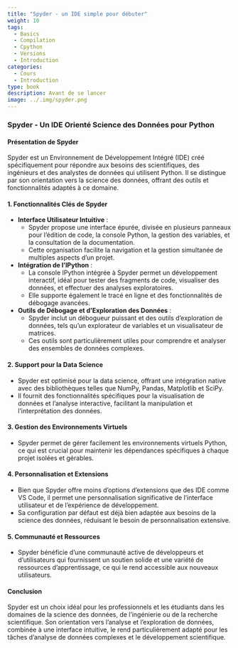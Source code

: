 ```yaml
---
title: "Spyder - un IDE simple pour débuter"
weight: 10
tags:
  - Basics
  - Compilation
  - Cpython
  - Versions
  - Introduction
categories:
  - Cours
  - Introduction
type: book
description: Avant de se lancer
image: ../.img/spyder.png
---
```

### Spyder - Un IDE Orienté Science des Données pour Python

#### Présentation de Spyder

Spyder est un Environnement de Développement Intégré (IDE) créé spécifiquement pour répondre aux besoins des scientifiques, des ingénieurs et des analystes de données qui utilisent Python. Il se distingue par son orientation vers la science des données, offrant des outils et fonctionnalités adaptés à ce domaine.

#### 1. Fonctionnalités Clés de Spyder

- **Interface Utilisateur Intuitive** :
  - Spyder propose une interface épurée, divisée en plusieurs panneaux pour l'édition de code, la console Python, la gestion des variables, et la consultation de la documentation.
  - Cette organisation facilite la navigation et la gestion simultanée de multiples aspects d'un projet.

- **Intégration de l'IPython** :
  - La console IPython intégrée à Spyder permet un développement interactif, idéal pour tester des fragments de code, visualiser des données, et effectuer des analyses exploratoires.
  - Elle supporte également le tracé en ligne et des fonctionnalités de débogage avancées.

- **Outils de Débogage et d'Exploration des Données** :
  - Spyder inclut un débogueur puissant et des outils d'exploration de données, tels qu'un explorateur de variables et un visualisateur de matrices.
  - Ces outils sont particulièrement utiles pour comprendre et analyser des ensembles de données complexes.

#### 2. Support pour la Data Science

- Spyder est optimisé pour la data science, offrant une intégration native avec des bibliothèques telles que NumPy, Pandas, Matplotlib et SciPy.
- Il fournit des fonctionnalités spécifiques pour la visualisation de données et l'analyse interactive, facilitant la manipulation et l'interprétation des données.

#### 3. Gestion des Environnements Virtuels

- Spyder permet de gérer facilement les environnements virtuels Python, ce qui est crucial pour maintenir les dépendances spécifiques à chaque projet isolées et gérables.

#### 4. Personnalisation et Extensions

- Bien que Spyder offre moins d'options d'extensions que des IDE comme VS Code, il permet une personnalisation significative de l'interface utilisateur et de l'expérience de développement.
- Sa configuration par défaut est déjà bien adaptée aux besoins de la science des données, réduisant le besoin de personnalisation extensive.

#### 5. Communauté et Ressources

- Spyder bénéficie d'une communauté active de développeurs et d'utilisateurs qui fournissent un soutien solide et une variété de ressources d'apprentissage, ce qui le rend accessible aux nouveaux utilisateurs.

#### Conclusion

Spyder est un choix idéal pour les professionnels et les étudiants dans les domaines de la science des données, de l'ingénierie ou de la recherche scientifique. Son orientation vers l'analyse et l'exploration de données, combinée à une interface intuitive, le rend particulièrement adapté pour les tâches d'analyse de données complexes et le développement scientifique.
